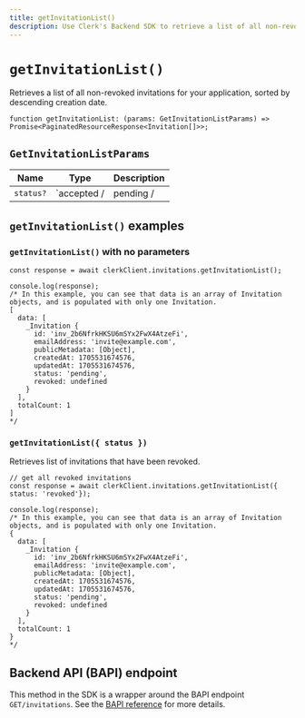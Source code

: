 ```yaml
---
title: getInvitationList()
description: Use Clerk's Backend SDK to retrieve a list of all non-revoked invitations for your application.
---
```


# `getInvitationList()`

Retrieves a list of all non-revoked invitations for your application, sorted by descending creation date.

```tsx
function getInvitationList: (params: GetInvitationListParams) => Promise<PaginatedResourceResponse<Invitation[]>>;
```

## `GetInvitationListParams`

| Name | Type | Description |
| --- | --- | --- |
| `status?` | `accepted /| pending /| revoked` | Filter by invitation status. |

## `getInvitationList()` examples

### `getInvitationList()` with no parameters

```tsx
const response = await clerkClient.invitations.getInvitationList();

console.log(response);
/* In this example, you can see that data is an array of Invitation objects, and is populated with only one Invitation.
[
  data: [
    _Invitation {
      id: 'inv_2b6NfrkHKSU6mSYx2FwX4AtzeFi',
      emailAddress: 'invite@example.com',
      publicMetadata: [Object],
      createdAt: 1705531674576,
      updatedAt: 1705531674576,
      status: 'pending',
      revoked: undefined
    }
  ],
  totalCount: 1
]
*/
```

### `getInvitationList({ status })`

Retrieves list of invitations that have been revoked.

```tsx
// get all revoked invitations
const response = await clerkClient.invitations.getInvitationList({ status: 'revoked'});

console.log(response);
/* In this example, you can see that data is an array of Invitation objects, and is populated with only one Invitation.
{
  data: [
    _Invitation {
      id: 'inv_2b6NfrkHKSU6mSYx2FwX4AtzeFi',
      emailAddress: 'invite@example.com',
      publicMetadata: [Object],
      createdAt: 1705531674576,
      updatedAt: 1705531674576,
      status: 'pending',
      revoked: undefined
    }
  ],
  totalCount: 1
}
*/
```

## Backend API (BAPI) endpoint

This method in the SDK is a wrapper around the BAPI endpoint `GET/invitations`. See the [BAPI reference](https://clerk.com/docs/reference/backend-api/tag/Invitations#operation/ListInvitations) for more details.